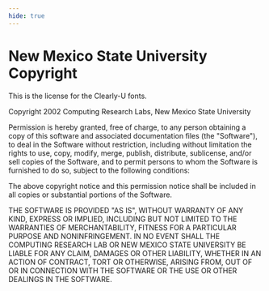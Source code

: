 ```yaml
---
hide: true
---
```


# New Mexico State University Copyright

This is the license for the Clearly-U fonts.

Copyright 2002 Computing Research Labs, New Mexico State University

Permission is hereby granted, free of charge, to any person
obtaining a copy of this software and associated documentation
files (the "Software"), to deal in the Software without
restriction, including without limitation the rights to use,
copy, modify, merge, publish, distribute, sublicense, and/or
sell copies of the Software, and to permit persons to whom the
Software is furnished to do so, subject to the following
conditions:

The above copyright notice and this permission notice shall be
included in all copies or substantial portions of the Software.

THE SOFTWARE IS PROVIDED "AS IS", WITHOUT WARRANTY OF ANY KIND,
EXPRESS OR IMPLIED, INCLUDING BUT NOT LIMITED TO THE WARRANTIES
OF MERCHANTABILITY, FITNESS FOR A PARTICULAR PURPOSE AND
NONINFRINGEMENT.  IN NO EVENT SHALL THE COMPUTING RESEARCH LAB
OR NEW MEXICO STATE UNIVERSITY BE LIABLE FOR ANY CLAIM, DAMAGES
OR OTHER LIABILITY, WHETHER IN AN ACTION OF CONTRACT, TORT OR
OTHERWISE, ARISING FROM, OUT OF OR IN CONNECTION WITH THE
SOFTWARE OR THE USE OR OTHER DEALINGS IN THE SOFTWARE.
